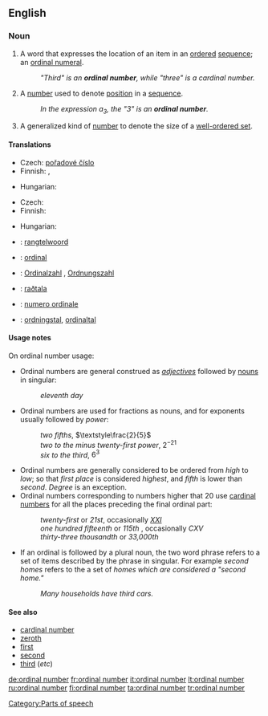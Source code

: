 ==English==
{{wikipedia}}

===Noun===
{{en-noun|sg=[[ordinal]] [[number]]}}

# {{context|grammar}} A word that expresses the location of an item in an [[ordered]] [[sequence]]; an [[ordinal numeral]].
#: ''"Third" is an '''ordinal number''', while "three" is a cardinal number.''
# {{arithmetic}} A [[number]] used to denote [[position]] in a [[sequence]].
#: ''In the expression a<sub>3</sub>, the "3" is an '''ordinal number'''.''
# {{mathematics}} A generalized kind of [[number]] to denote the size of a [[well-ordered set]].

====Translations====
{{trans-top|number used to denote position in a sequence}}
* Czech: [[pořadové číslo]] {{n}}
* Finnish: {{t+|fi|järjestysluku}}, {{t+|fi|ordinaaliluku}}
{{trans-mid}}
* Hungarian: {{t+|hu|sorszámnév}}
{{trans-bottom}}

{{trans-top|generalized kind of number to denote the size of a well-ordered set}}
* Czech: {{t-|cs|ordinální číslo|n}}
* Finnish: {{t|fi|ordinaali}}
{{trans-mid}}
* Hungarian: {{t|hu|rendszám}}
{{trans-bottom}}

{{checktrans-top}}
* {{ttbc|Dutch}}: [[rangtelwoord]] {{n}}
* {{ttbc|French}}: [[ordinal]] {{m}}
* {{ttbc|German}}: [[Ordinalzahl]] {{f}}, [[Ordnungszahl]] {{f}}
{{trans-mid}}
* {{ttbc|Icelandic}}: [[raðtala]] {{f}}
* {{ttbc|Italian}}: [[numero ordinale]] {{m}}
* {{ttbc|Swedish}}: [[ordningstal]], [[ordinaltal]]
{{trans-bottom}}

====Usage notes====
On ordinal number usage:
* Ordinal numbers are general construed as ''[[adjective]]s'' followed by {{countable}} [[noun]]s in singular:
*: ''eleventh day''
* Ordinal numbers are used for fractions as {{countable}} nouns, and for exponents usually followed by ''power'':
*: ''two fifths'', <math>\textstyle\frac{2}{5}</math>
*: ''two to the minus twenty-first power'', <math>2^{-21}</math>
*: ''six to the third'', <math>6^3</math>
* Ordinal numbers are generally considered to be ordered from ''high'' to ''low''; so that ''first place'' is considered ''highest'', and ''fifth'' is lower than ''second''. ''Degree'' is an exception.
* Ordinal numbers corresponding to numbers higher that 20 use [[cardinal number]]s for all the places preceding the final ordinal part:
*: ''twenty-first'' or ''21st'', occasionally ''[[XXI]]''
*: ''one hundred fifteenth'' or ''115th'' , occasionally ''CXV''
*: ''thirty-three thousandth'' or ''33,000th''
* If an ordinal is followed by a plural noun, the two word phrase refers to a set of items described by the phrase in singular. For example ''second homes'' refers to the a set of ''homes which are considered a "second home."''
*: ''Many households have third cars.''

====See also====
* [[cardinal number]]
* [[zeroth]]
* [[first]]
* [[second]]
* [[third]] (''etc'')

[[Category:Parts of speech]]

[[de:ordinal number]]
[[fr:ordinal number]]
[[it:ordinal number]]
[[lt:ordinal number]]
[[ru:ordinal number]]
[[fi:ordinal number]]
[[ta:ordinal number]]
[[tr:ordinal number]]